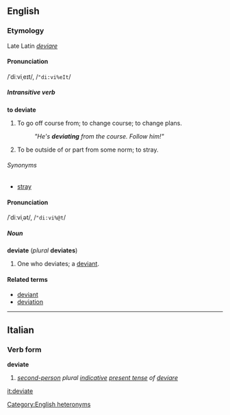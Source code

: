 ==English==
===Etymology===
Late Latin ''[[deviare]]''
==== Pronunciation ====
/ˈdiːviˌeɪt/, /<tt>"di:vi%eIt</tt>/

===== Intransitive verb =====
'''to deviate'''

# To go off course from; to change course; to change plans.
#: ''"He's '''deviating''' from the course.  Follow him!"''
# To be outside of or part from some norm; to stray.

======Synonyms======
*[[stray]]

==== Pronunciation ====
/ˈdiːviˌət/, /<tt>"di:vi%@t</tt>/

===== Noun =====
'''deviate''' (''plural'' '''deviates''')

# One who deviates; a [[deviant]].

====Related terms====
*[[deviant]]
*[[deviation]]

----
==Italian==
===Verb form===
'''deviate'''

#''[[second-person]] plural [[indicative]] [[present tense]] of [[deviare]]''

[[Category:English heteronyms]]
[[it:deviate]]